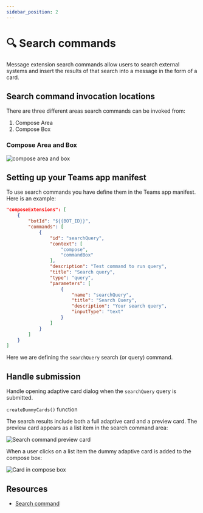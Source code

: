 ```yaml
---
sidebar_position: 2
---
```



# 🔍 Search commands

Message extension search commands allow users to search external systems and insert the results of that search into a message in the form of a card.

## Search command invocation locations

There are three different areas search commands can be invoked from:

1. Compose Area
2. Compose Box

### Compose Area and Box

![compose area and box](/screenshots/compose-area.png)

## Setting up your Teams app manifest

To use search commands you have define them in the Teams app manifest. Here is an example:


```json
"composeExtensions": [
    {
        "botId": "${{BOT_ID}}",
        "commands": [
            {
                "id": "searchQuery",
                "context": [
                    "compose",
                    "commandBox"
                ],
                "description": "Test command to run query",
                "title": "Search query",
                "type": "query",
                "parameters": [
                    {
                        "name": "searchQuery",
                        "title": "Search Query",
                        "description": "Your search query",
                        "inputType": "text"
                    }
                ]
            }
        ]
    }
]
```


Here we are defining the `searchQuery` search (or query) command.

## Handle submission

Handle opening adaptive card dialog when the `searchQuery` query is submitted.

<FileCodeBlock
    lang="typescript"
    src="/generated-snippets/ts/index.snippet.message-ext-query.ts"
/>

`createDummyCards()` function

<FileCodeBlock
    lang="typescript"
    src="/generated-snippets/ts/card.snippet.message-ext-create-dummy-cards.ts"
/>

The search results include both a full adaptive card and a preview card. The preview card appears as a list item in the search command area:

![Search command preview card](/screenshots/preview-card.png)

When a user clicks on a list item the dummy adaptive card is added to the compose box:

![Card in compose box](/screenshots/card-in-compose.png)

## Resources

- [Search command](https://learn.microsoft.com/en-us/microsoftteams/platform/messaging-extensions/how-to/search-commands/define-search-command?tabs=Teams-toolkit%2Cdotnet)
